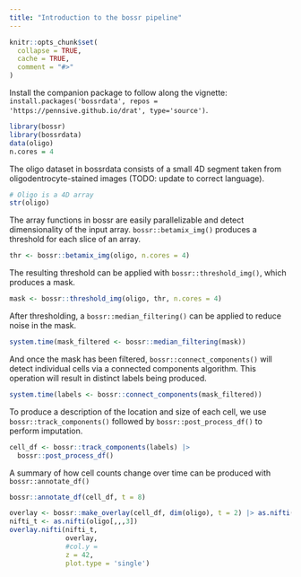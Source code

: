 ```yaml
---
title: "Introduction to the bossr pipeline"
---
```


```r
knitr::opts_chunk$set(
  collapse = TRUE,
  cache = TRUE,
  comment = "#>"
)
```

Install the companion package to follow along the vignette: `install.packages('bossrdata', repos = 'https://pennsive.github.io/drat', type='source')`. 


```r
library(bossr)
library(bossrdata)
data(oligo)
n.cores = 4
```

The oligo dataset in bossrdata consists of a small 4D segment taken from oligodentrocyte-stained images (TODO: update to correct language).

```r
# Oligo is a 4D array
str(oligo)
```

The array functions in bossr are easily parallelizable and detect dimensionality of the input array. `bossr::betamix_img()` produces a threshold for each slice of an array. 

```r
thr <- bossr::betamix_img(oligo, n.cores = 4)
```

The resulting threshold can be applied with `bossr::threshold_img()`, which produces a mask.

```r
mask <- bossr::threshold_img(oligo, thr, n.cores = 4)
```

After thresholding, a `bossr::median_filtering()` can be applied to reduce noise in the mask. 

```r
system.time(mask_filtered <- bossr::median_filtering(mask))
```

And once the mask has been filtered, `bossr::connect_components()` will detect individual cells via a connected components algorithm. This operation will result in distinct labels being produced.

```r
system.time(labels <- bossr::connect_components(mask_filtered))
```

To produce a description of the location and size of each cell, we use `bossr::track_components()` followed by `bossr::post_process_df()` to perform imputation.

```r
cell_df <- bossr::track_components(labels) |> 
  bossr::post_process_df()
```

A summary of how cell counts change over time can be produced with `bossr::annotate_df()`

```r
bossr::annotate_df(cell_df, t = 8)
```


```r
overlay <- bossr::make_overlay(cell_df, dim(oligo), t = 2) |> as.nifti()
nifti_t <- as.nifti(oligo[,,,3])
overlay.nifti(nifti_t,
              overlay,
              #col.y = 
              z = 42,
              plot.type = 'single')


```

